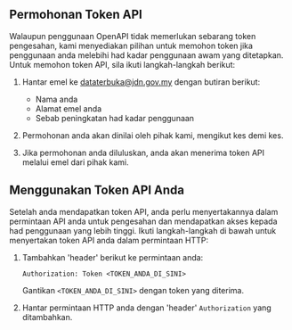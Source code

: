 ## Permohonan Token API

Walaupun penggunaan OpenAPI tidak memerlukan sebarang token pengesahan, kami menyediakan pilihan untuk memohon token jika penggunaan anda melebihi had kadar penggunaan awam yang ditetapkan. Untuk memohon token API, sila ikuti langkah-langkah berikut:

1. Hantar emel ke [dataterbuka@jdn.gov.my](mailto:dataterbuka@jdn.gov.my) dengan butiran berikut:

   - Nama anda
   - Alamat emel anda
   - Sebab peningkatan had kadar penggunaan

2. Permohonan anda akan dinilai oleh pihak kami, mengikut kes demi kes.

3. Jika permohonan anda diluluskan, anda akan menerima token API melalui emel dari pihak kami.

## Menggunakan Token API Anda

Setelah anda mendapatkan token API, anda perlu menyertakannya dalam permintaan API anda untuk pengesahan dan mendapatkan akses kepada had penggunaan yang lebih tinggi. Ikuti langkah-langkah di bawah untuk menyertakan token API anda dalam permintaan HTTP:

1. Tambahkan 'header' berikut ke permintaan anda:

   ```
   Authorization: Token <TOKEN_ANDA_DI_SINI>
   ```

   Gantikan `<TOKEN_ANDA_DI_SINI>` dengan token yang diterima.

2. Hantar permintaan HTTP anda dengan 'header' `Authorization` yang ditambahkan.
